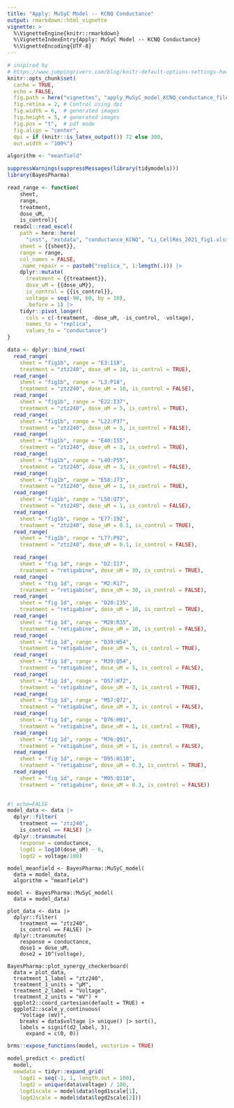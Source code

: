 ```yaml
---
title: "Apply: MuSyC Model -- KCNQ Conductance"
output: rmarkdown::html_vignette
vignette: >
  %\VignetteEngine{knitr::rmarkdown}
  %\VignetteIndexEntry{Apply: MuSyC Model -- KCNQ Conductance}
  %\VignetteEncoding{UTF-8}
---
```


```r

# inspired by
# https://www.jumpingrivers.com/blog/knitr-default-options-settings-hooks/
knitr::opts_chunk$set(
  cache = TRUE,
  echo = FALSE,
  fig.path = here("vignettes", "apply_MuSyC_model_KCNQ_conductance_files/"),
  fig.retina = 2, # Control using dpi
  fig.width = 6,  # generated images
  fig.height = 5, # generated images
  fig.pos = "t",  # pdf mode
  fig.align = "center",
  dpi = if (knitr::is_latex_output()) 72 else 300, 
  out.width = "100%")

algorithm <- "meanfield"

```


```r
suppressWarnings(suppressMessages(library(tidymodels)))
library(BayesPharma)
```


```r
read_range <- function(
    sheet,
    range,
    treatment,
    dose_uM,
    is_control){
  readxl::read_excel(
    path = here::here(
      "inst", "extdata", "conductance_KCNQ", "Li_CellRes_2021_fig1.xlsx"),
    sheet = {{sheet}},
    range = range,
    col_names = FALSE,
    .name_repair = ~ paste0("replica_", 1:length(.))) |>
    dplyr::mutate(
      treatment = {{treatment}},
      dose_uM = {{dose_uM}},
      is_control = {{is_control}},
      voltage = seq(-90, 60, by = 10),
      .before = 1) |>
    tidyr::pivot_longer(
      cols = c(-treatment, -dose_uM, -is_control, -voltage),
      names_to = "replica",
      values_to = "conductance")
}

data <- dplyr::bind_rows(
  read_range(
    sheet = "fig1b", range = "E3:I18",
    treatment = "ztz240", dose_uM = 10, is_control = TRUE),
  read_range(
    sheet = "fig1b", range = "L3:P18",
    treatment = "ztz240", dose_uM = 10, is_control = FALSE),
  read_range(
    sheet = "fig1b", range = "E22:I37",
    treatment = "ztz240", dose_uM = 5, is_control = TRUE),
  read_range(
    sheet = "fig1b", range = "L22:P37",
    treatment = "ztz240", dose_uM = 5, is_control = FALSE),  
  read_range(
    sheet = "fig1b", range = "E40:I55",
    treatment = "ztz240", dose_uM = 3, is_control = TRUE),
  read_range(
    sheet = "fig1b", range = "L40:P55",
    treatment = "ztz240", dose_uM = 3, is_control = FALSE), 
  read_range(
    sheet = "fig1b", range = "E58:J73",
    treatment = "ztz240", dose_uM = 1, is_control = TRUE),
  read_range(
    sheet = "fig1b", range = "L58:Q73",
    treatment = "ztz240", dose_uM = 1, is_control = FALSE),   
  read_range(
    sheet = "fig1b", range = "E77:I92",
    treatment = "ztz240", dose_uM = 0.1, is_control = TRUE),
  read_range(
    sheet = "fig1b", range = "L77:P92",
    treatment = "ztz240", dose_uM = 0.1, is_control = FALSE),

  read_range(
    sheet = "fig 1d", range = "D2:I17",
    treatment = "retigabine", dose_uM = 30, is_control = TRUE),
  read_range(
    sheet = "fig 1d", range = "M2:R17",
    treatment = "retigabine", dose_uM = 30, is_control = FALSE),
  read_range(
    sheet = "fig 1d", range = "D20:I35",
    treatment = "retigabine", dose_uM = 10, is_control = TRUE),
  read_range(
    sheet = "fig 1d", range = "M20:R35",
    treatment = "retigabine", dose_uM = 10, is_control = FALSE),  
  read_range(
    sheet = "fig 1d", range = "D39:H54",
    treatment = "retigabine", dose_uM = 5, is_control = TRUE),
  read_range(
    sheet = "fig 1d", range = "M39:Q54",
    treatment = "retigabine", dose_uM = 5, is_control = FALSE), 
  read_range(
    sheet = "fig 1d", range = "D57:H72",
    treatment = "retigabine", dose_uM = 3, is_control = TRUE),
  read_range(
    sheet = "fig 1d", range = "M57:Q72",
    treatment = "retigabine", dose_uM = 3, is_control = FALSE),   
  read_range(
    sheet = "fig 1d", range = "D76:H91",
    treatment = "retigabine", dose_uM = 1, is_control = TRUE),
  read_range(
    sheet = "fig 1d", range = "M76:Q91",
    treatment = "retigabine", dose_uM = 1, is_control = FALSE),
  read_range(
    sheet = "fig 1d", range = "D95:H110",
    treatment = "retigabine", dose_uM = 0.3, is_control = TRUE),
  read_range(
    sheet = "fig 1d", range = "M95:Q110",
    treatment = "retigabine", dose_uM = 0.3, is_control = FALSE))
    
```


```r
#| echo=FALSE
model_data <- data |>
  dplyr::filter(
    treatment == "ztz240",
    is_control == FALSE) |>
  dplyr::transmute(
    response = conductance,
    logd1 = log10(dose_uM) - 6,
    logd2 = voltage/100)

```

```
model_meanfield <- BayesPharma::MuSyC_model(
  data = model_data,
  algorithm = "meanfield")

model <- BayesPharma::MuSyC_model(
  data = model_data)

```


```plot-checkerboard

plot_data <- data |>
  dplyr::filter(
    treatment == "ztz240",
    is_control == FALSE) |>
  dplyr::transmute(
    response = conductance,
    dose1 = dose_uM,
    dose2 = 10^(voltage),

BayesPharma::plot_synergy_checkerboard(
  data = plot_data,
  treatment_1_label = "ztz240",
  treatment_1_units = "μM",
  treatment_2_label = "Voltage",
  treatment_2_units = "mV") +
  ggplot2::coord_cartesian(default = TRUE) +
  ggplot2::scale_y_continuous(
    "Voltage (mV)",
    breaks = data$voltage |> unique() |> sort(),
    labels = signif(d2_label, 3),
      expand = c(0, 0))
```

```r

brms::expose_functions(model, vectorize = TRUE)

model_predict <- predict(
  model,
  newdata = tidyr::expand_grid(
    logd1 = seq(-1, 1, length.out = 100),
    logd2 = unique(data$voltage) / 100,
    logd1scale = model$data$logd1scale[1],
    logd2scale = model$data$logd2scale[2]))
```
